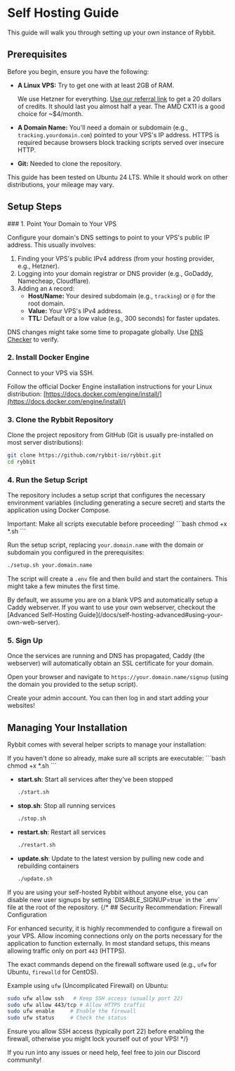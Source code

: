 
# Self Hosting Guide

This guide will walk you through setting up your own instance of Rybbit.

## Prerequisites

Before you begin, ensure you have the following:

-   **A Linux VPS:** Try to get one with at least 2GB of RAM.

    We use Hetzner for everything. [Use our referral link](https://hetzner.cloud/?ref=QEdVqVpTLBDP) to get a 20 dollars of credits. It should last you almost half a year. The AMD CX11 is a good choice for ~$4/month.
    
-   **A Domain Name:** You'll need a domain or subdomain (e.g., `tracking.yourdomain.com`) pointed to your VPS's IP address. HTTPS is required because browsers block tracking scripts served over insecure HTTP.
-   **Git:** Needed to clone the repository.

<Callout type="info">
  This guide has been tested on Ubuntu 24 LTS. While it should work on other distributions, your mileage may vary.
</Callout>

## Setup Steps

<Steps>
### 1. Point Your Domain to Your VPS

Configure your domain's DNS settings to point to your VPS's public IP address. This usually involves:

1.  Finding your VPS's public IPv4 address (from your hosting provider, e.g., Hetzner).
2.  Logging into your domain registrar or DNS provider (e.g., GoDaddy, Namecheap, Cloudflare).
3.  Adding an `A` record:
    *   **Host/Name:** Your desired subdomain (e.g., `tracking`) or `@` for the root domain.
    *   **Value:** Your VPS's IPv4 address.
    *   **TTL:** Default or a low value (e.g., 300 seconds) for faster updates.

DNS changes might take some time to propagate globally. Use [DNS Checker](https://dnschecker.org/) to verify.

### 2. Install Docker Engine

Connect to your VPS via SSH.

Follow the official Docker Engine installation instructions for your Linux distribution:
[https://docs.docker.com/engine/install/](https://docs.docker.com/engine/install/)

### 3. Clone the Rybbit Repository

Clone the project repository from GitHub (Git is usually pre-installed on most server distributions):
```bash
git clone https://github.com/rybbit-io/rybbit.git
cd rybbit
```

### 4. Run the Setup Script

The repository includes a setup script that configures the necessary environment variables (including generating a secure secret) and starts the application using Docker Compose.

<Callout type="warning">
  Important: Make all scripts executable before proceeding!
  ```bash
  chmod +x *.sh
  ```
</Callout>

Run the setup script, replacing `your.domain.name` with the domain or subdomain you configured in the prerequisites:
```bash
./setup.sh your.domain.name
```

The script will create a `.env` file and then build and start the containers. This might take a few minutes the first time.

<Callout type="info">
  By default, we assume you are on a blank VPS and automatically setup a Caddy webserver. If you want to use your own webserver, checkout the [Advanced Self-Hosting Guide](/docs/self-hosting-advanced#using-your-own-web-server).
</Callout>

### 5. Sign Up

Once the services are running and DNS has propagated, Caddy (the webserver) will automatically obtain an SSL certificate for your domain.

Open your browser and navigate to `https://your.domain.name/signup` (using the domain you provided to the setup script).

Create your admin account. You can then log in and start adding your websites!

</Steps>

## Managing Your Installation

Rybbit comes with several helper scripts to manage your installation:

<Callout type="info">
  If you haven't done so already, make sure all scripts are executable:
  ```bash
  chmod +x *.sh
  ```
</Callout>

- **start.sh**: Start all services after they've been stopped
  ```bash
  ./start.sh
  ```

- **stop.sh**: Stop all running services
  ```bash
  ./stop.sh
  ```

- **restart.sh**: Restart all services
  ```bash
  ./restart.sh
  ```

- **update.sh**: Update to the latest version by pulling new code and rebuilding containers
  ```bash
  ./update.sh
  ```

<Callout>
If you are using your self-hosted Rybbit without anyone else, you can disable new user signups by setting `DISABLE_SIGNUP=true` in the `.env` file at the root of the repository.
</Callout>
{/* 
## Security Recommendation: Firewall Configuration

For enhanced security, it is highly recommended to configure a firewall on your VPS. Allow incoming connections only on the ports necessary for the application to function externally. In most standard setups, this means allowing traffic only on port `443` (HTTPS).

The exact commands depend on the firewall software used (e.g., `ufw` for Ubuntu, `firewalld` for CentOS).

Example using `ufw` (Uncomplicated Firewall) on Ubuntu:
```bash
sudo ufw allow ssh   # Keep SSH access (usually port 22)
sudo ufw allow 443/tcp # Allow HTTPS traffic
sudo ufw enable     # Enable the firewall
sudo ufw status     # Check the status
```

<Callout type="warning">
Ensure you allow SSH access (typically port 22) before enabling the firewall, otherwise you might lock yourself out of your VPS!
</Callout> */}

If you run into any issues or need help, feel free to join our Discord community!
